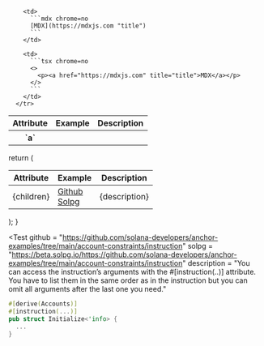 <table>
  <thead>
    <tr>
      <th>Attribute</th>
      <th>Example</th>
      <th>Description</th>
    </tr>
  </thead>
  <tbody>
    <tr>
        <th scope="row">`a`</th>

        <td>
          ```mdx chrome=no
          [MDX](https://mdxjs.com "title")
          ```
        </td>

        <td>
          ```tsx chrome=no
          <>
            <p><a href="https://mdxjs.com" title="title">MDX</a></p>
          </>
          ```
        </td>
      </tr>
  </tbody>
</table>



  return (
    <table>
      <thead>
        <tr>
          <th>Attribute</th>
          <th>Example</th>
          <th>Description</th>
        </tr>
      </thead>
      <tbody>
        <tr>
          <td>{children}</td>
          <td>
            <a href={github}>Github</a>
            <br />
            <a href={solpg}>Solpg</a>
          </td>
          <td>{description}</td>
        </tr>
      </tbody>
    </table>
  );
}


<Test 
  github = "https://github.com/solana-developers/anchor-examples/tree/main/account-constraints/instruction"
  solpg = "https://beta.solpg.io/https://github.com/solana-developers/anchor-examples/tree/main/account-constraints/instruction"
  description = "You can access the instruction’s arguments with the #[instruction(..)] attribute. You have to list them in the same order as in the instruction but you can omit all arguments after the last one you need."
>
```rust
#[derive(Accounts)]
#[instruction(...)]
pub struct Initialize<'info> {
  ...
}
```
</Test>

